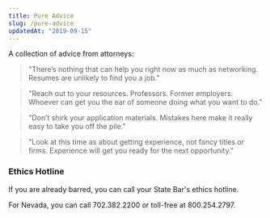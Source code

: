 ```yaml
---
title: Pure Advice
slug: /pure-advice
updatedAt: "2019-09-15"
---
```


A collection of advice from attorneys:

> "There’s nothing that can help you right now as much as networking. Resumes
> are unlikely to find you a job."

> "Reach out to your resources. Professors. Former employers. Whoever can get
> you the ear of someone doing what you want to do."

> "Don’t shirk your application materials. Mistakes here make it really easy
> to take you off the pile."

> "Look at this time as about getting experience, not fancy titles or firms.
> Experience will get you ready for the next opportunity."

### Ethics Hotline

If you are already barred, you can call your State Bar's ethics hotline.

For Nevada, you can call 702.382.2200 or toll-free at 800.254.2797.
